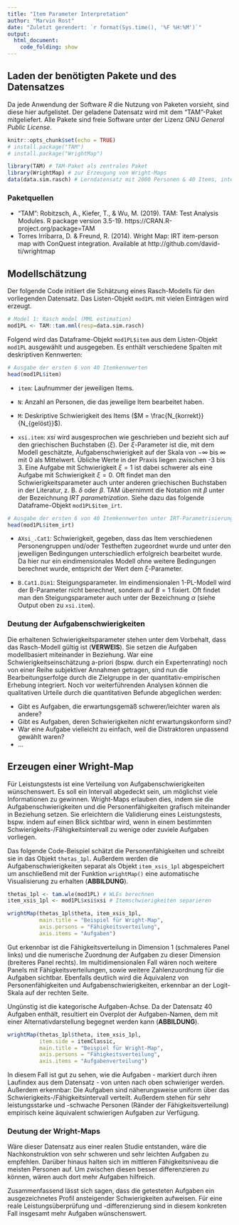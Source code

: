 ---
title: "Item Parameter Interpretation"
author: "Marvin Rost"
date: "Zuletzt gerendert: `r format(Sys.time(), '%F %H:%M')`"
output: 
  html_document:
    code_folding: show
---

## Laden der benötigten Pakete und des Datensatzes
Da jede Anwendung der Software _R_ die Nutzung von Paketen vorsieht, sind diese hier aufgelistet. Der geladene Datensatz wird mit dem "TAM"-Paket mitgeliefert. Alle Pakete sind freie Software unter der Lizenz GNU *General Public License*.
```{r setup, include=FALSE}
knitr::opts_chunk$set(echo = TRUE)
# install.package("TAM")
# install.package("WrightMap")
```

```{r packages, results='hide', message=FALSE}
library(TAM) # TAM-Paket als zentrales Paket
library(WrightMap) # zur Erzeugung von Wright-Maps
data(data.sim.rasch) # Lerndatensatz mit 2000 Personen & 40 Items, integriert in das TAM-Paket
```

### Paketquellen
- "TAM": Robitzsch, A., Kiefer, T., & Wu, M. (2019). TAM: Test Analysis Modules. R package version 3.5-19. https://CRAN.R-project.org/package=TAM
- Torres Irribarra, D. & Freund, R. (2014). Wright Map: IRT item-person map with ConQuest integration. Available at http://github.com/david-ti/wrightmap

## Modellschätzung
Der folgende Code initiiert die Schätzung eines Rasch-Modells für den vorliegenden Datensatz. Das Listen-Objekt `mod1PL` mit vielen Einträgen wird erzeugt.

```{r Rasch-Modell, results='hide'}
# Model 1: Rasch model (MML estimation)
mod1PL <- TAM::tam.mml(resp=data.sim.rasch)
```

Folgend wird das Dataframe-Objekt `mod1PL$item` aus dem Listen-Objekt `mod1PL` ausgewählt und ausgegeben. Es enthält verschiedene Spalten mit deskriptiven Kennwerten:

```{r Itemkennwerte, collapse=TRUE}
# Ausgabe der ersten 6 von 40 Itemkennwerten
head(mod1PL$item)
```
- `item`: Laufnummer der jeweiligen Items.

- `N`: Anzahl an Personen, die das jeweilige Item bearbeitet haben.

- `M`: Deskriptive Schwierigkeit des Items ($M = \frac{N_{korrekt}}{N_{gelöst}}$).

- `xsi.item`: *xsi* wird ausgesprochen wie geschrieben und bezieht sich auf den griechischen Buchstaben ($\xi$). Der $\xi$-Parameter ist die, mit dem Modell geschätzte, Aufgabenschwierigkeit auf der Skala von $-\infty$ bis $\infty$ mit 0 als Mittelwert. Übliche Werte in der Praxis liegen zwischen -3 bis 3. Eine Aufgabe mit Schwierigkeit $\xi=1$ ist dabei schwerer als eine Aufgabe mit Schwierigkeit $\xi=0$. Oft findet man den Schwierigkeitsparameter auch unter anderen griechischen Buchstaben in der Literatur, z. B. $\delta$ oder $\beta$. TAM übernimmt die Notation mit $\beta$ unter der Bezeichnung *IRT parametrization*. Siehe dazu das folgende Dataframe-Objekt `mod1PL$item_irt`.

```{r IRT_params, collapse=TRUE}
# Ausgabe der ersten 6 von 40 Itemkennwerten unter IRT-Parametrisierung
head(mod1PL$item_irt)
```

- `AXsi_.Cat1`: Schwierigkeit, gegeben, dass das Item verschiedenen Personengruppen und/oder Testheften zugeordnet wurde und unter den jeweiligen Bedingungen unterschiedlich erfolgreich bearbeitet wurde. Da hier nur ein eindimensionales Modell ohne weitere Bedingungen berechnet wurde, entspricht der Wert dem $\xi$-Parameter.

- `B.Cat1.Dim1`: Steigungsparameter. Im eindimensionalen 1-PL-Modell wird der B-Parameter nicht berechnet, sondern auf $B=1$ fixiert. Oft findet man den Steigungsparameter auch unter der Bezeichnung $\alpha$ (siehe Output oben zu `xsi.item`).

### Deutung der Aufgabenschwierigkeiten
Die erhaltenen Schwierigkeitsparameter stehen unter dem Vorbehalt, dass das Rasch-Modell gültig ist (**VERWEIS**). Sie setzen die Aufgaben modellbasiert miteinander in Beziehung. War eine Schwierigkeitseinschätzung a-priori (bspw. durch ein Expertenrating) noch von einer Reihe subjektiver Annahmen getragen, sind nun die Bearbeitungserfolge durch die Zielgruppe in der quantitativ-empirischen Erhebung integriert. Noch vor weiterführenden Analysen können die qualitativen Urteile durch die quantitativen Befunde abgeglichen werden: 

- Gibt es Aufgaben, die erwartungsgemäß schwerer/leichter waren als andere?
- Gibt es Aufgaben, deren Schwierigkeiten *nicht* erwartungskonform sind?
- War eine Aufgabe vielleicht zu einfach, weil die Distraktoren unpassend gewählt waren?
- ...

## Erzeugen einer Wright-Map
Für Leistungstests ist eine Verteilung von Aufgabenschwierigkeiten wünschenswert. Es soll ein Intervall abgedeckt sein, um möglichst viele Informationen zu gewinnen. Wright-Maps erlauben dies, indem sie die Aufgabenschwierigkeiten und die Personenfähigkeiten grafisch miteinander in Beziehung setzen. Sie erleichtern die Validierung eines Leistungstests, bspw. indem auf einen Blick sichtbar wird, wenn in einem bestimmten Schwierigkeits-/Fähigkeitsintervall zu wenige oder zuviele Aufgaben vorliegen.

Das folgende Code-Beispiel schätzt die Personenfähigkeiten und schreibt sie in das Objekt `thetas_1pl`. Außerdem werden die Aufgabenschwierigkeiten separat als Objekt `item_xsis_1pl` abgespeichert um anschließend mit der Funktion `wrightMap()` eine automatische Visualisierung zu erhalten (**ABBILDUNG**).

```{r wright-map1, fig.cap="Abb. XYZ: Eine Variante für eine Wright-Map.", results='hide'}
thetas_1pl <- tam.wle(mod1PL) # WLEs berechnen
item_xsis_1pl <- mod1PL$xsi$xsi # Itemschwierigkeiten separieren

wrightMap(thetas_1pl$theta, item_xsis_1pl,
          main.title = "Beispiel für Wright-Map",
          axis.persons = "Fähigkeitsverteilung",
          axis.items = "Aufgaben")
```

Gut erkennbar ist die Fähigkeitsverteilung in Dimension 1 (schmaleres Panel links) und die numerische Zuordnung der Aufgaben zu dieser Dimension (breiteres Panel rechts). Im multidimensionalen Fall wären noch weitere Panels mit Fähigkeitsverteilungen, sowie weitere Zahlenzuordnung für die Aufgaben sichtbar. Ebenfalls deutlich wird die Äquivalenz von Personenfähigkeiten und Aufgabenschwierigkeiten, erkennbar an der Logit-Skala auf der rechten Seite.

Ungünstig ist die kategorische Aufgaben-Achse. Da der Datensatz 40 Aufgaben enthält, resultiert ein Overplot der Aufgaben-Namen, dem mit einer Alternativdarstellung begegnet werden kann (**ABBILDUNG**).

```{r wright-map2, fig.cap="Abb. ABC: Eine Alternative Darstellung der Wright-Map.", results='hide'}
wrightMap(thetas_1pl$theta, item_xsis_1pl, 
          item.side = itemClassic,
          main.title = "Beispiel für Wright-Map",
          axis.persons = "Fähigkeitsverteilung",
          axis.items = "Aufgabenverteilung")
```

In diesem Fall ist gut zu sehen, wie die Aufgaben - markiert durch ihren Laufindex aus dem Datensatz - von unten nach oben schwieriger werden. Außerdem erkennbar: Die Aufgaben sind näherungsweise uniform über das Schwierigkeits-/Fähigkeitsintervall verteilt. Außerdem stehen für sehr leistungsstarke und -schwache Personen (Ränder der Fähigkeitsverteilung) empirisch keine äquivalent schwierigen Aufgaben zur Verfügung. 

### Deutung der Wright-Maps
Wäre dieser Datensatz aus einer realen Studie entstanden, wäre die Nachkonstruktion von sehr schweren und sehr leichten Aufgaben zu empfehlen. Darüber hinaus halten sich im mittleren Fähigkeitsniveau die meisten Personen auf. Um zwischen diesen besser differenzieren zu können, wären auch dort mehr Aufgaben hilfreich.

Zusammenfassend lässt sich sagen, dass die getesteten Aufgaben ein ausgezeichnetes Profil ansteigender Schwierigkeiten aufweisen. Für eine reale Leistungsüberprüfung und -differenzierung sind in diesem konkreten Fall insgesamt mehr Aufgaben wünschenswert.

